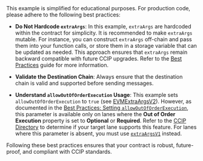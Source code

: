 
<Aside type="caution" title="Sender Contract Best Practices">
This example is simplified for educational purposes. For production code, please adhere to the following best practices:

- **Do Not Hardcode `extraArgs`**: In this example, `extraArgs` are hardcoded within the contract for simplicity. It is recommended to make `extraArgs` mutable. For instance, you can construct `extraArgs` off-chain and pass them into your function calls, or store them in a storage variable that can be updated as needed. This approach ensures that `extraArgs` remain backward compatible with future CCIP upgrades. Refer to the [Best Practices](/ccip/concepts/best-practices/evm) guide for more information.

- **Validate the Destination Chain**: Always ensure that the destination chain is valid and supported before sending messages.

- **Understand `allowOutOfOrderExecution` Usage**: This example sets `allowOutOfOrderExecution` to `true` (see [EVMExtraArgsV2](/ccip/api-reference/evm/v1.5.1/client#evmextraargsv2)). However, as documented in the [Best Practices: Setting `allowOutOfOrderExecution`](/ccip/concepts/best-practices/evm#setting-allowoutoforderexecution), this parameter is available only on lanes where the **Out of Order Execution** property is set to **Optional** or **Required**. Refer to the [CCIP Directory](/ccip/directory) to determine if your target lane supports this feature. For lanes where this parameter is absent, you must use [`extraArgsV1`](/ccip/api-reference/evm/v1.5.1/client#evmextraargsv1) instead.

Following these best practices ensures that your contract is robust, future-proof, and compliant with CCIP standards.

</Aside>
